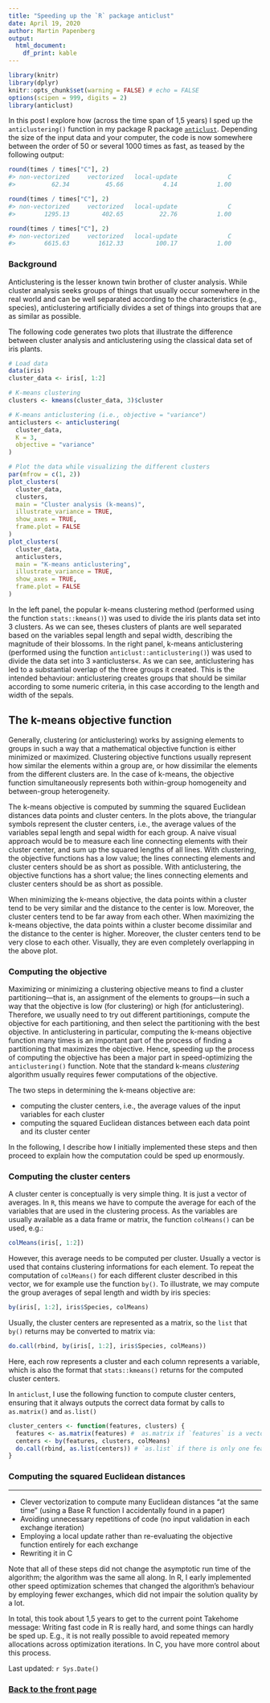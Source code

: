 ```yaml
---
title: "Speeding up the `R` package anticlust"
date: April 19, 2020
author: Martin Papenberg
output:
  html_document:
    df_print: kable
---
```


```r

library(knitr)
library(dplyr)
knitr::opts_chunk$set(warning = FALSE) # echo = FALSE
options(scipen = 999, digits = 2)
library(anticlust)

```

In this post I explore how (across the time span of 1,5 years) I sped up the 
`anticlustering()` function in my package R package 
[`anticlust`](https://github.com/m-Py/anticlust). Depending the size of the 
input data and your computer, the code is now somewhere between the order 
of 50 or several 1000 times as fast, as teased by the following 
output:

```r
round(times / times["C"], 2)
#> non-vectorized     vectorized   local-update              C 
#>          62.34          45.66           4.14           1.00 

round(times / times["C"], 2)
#> non-vectorized     vectorized   local-update              C 
#>        1295.13         402.65          22.76           1.00 

round(times / times["C"], 2)
#> non-vectorized     vectorized   local-update              C 
#>        6615.63        1612.33         100.17           1.00 
```

### Background

Anticlustering is the lesser known twin brother of cluster analysis. While 
cluster analysis seeks groups of things that usually occur somewhere in the real 
world and can be well separated according to the characteristics (e.g., 
species), anticlustering artificially divides a set of things into groups that 
are as similar as possible. 

The following code generates two plots that illustrate the difference between 
cluster analysis and anticlustering using the classical data set of iris plants. 

```r
# Load data
data(iris)
cluster_data <- iris[, 1:2]

# K-means clustering
clusters <- kmeans(cluster_data, 3)$cluster

# K-means anticlustering (i.e., objective = "variance")
anticlusters <- anticlustering(
  cluster_data,
  K = 3,
  objective = "variance"
)

# Plot the data while visualizing the different clusters
par(mfrow = c(1, 2))
plot_clusters(
  cluster_data,
  clusters,
  main = "Cluster analysis (k-means)",
  illustrate_variance = TRUE,
  show_axes = TRUE,
  frame.plot = FALSE
)
plot_clusters(
  cluster_data,
  anticlusters,
  main = "K-means anticlustering",
  illustrate_variance = TRUE,
  show_axes = TRUE,
  frame.plot = FALSE
)
```

In the left panel, the popular k-means clustering method (performed using the 
function `stats::kmeans()`) was used to divide the iris plants data set into 3 
clusters. As we can see, theses clusters of plants are well separated based on 
the variables sepal length and sepal width, describing the magnitude of their 
blossoms. In the right panel, k-means anticlustering (performed using the 
function `anticlust::anticlustering()`) was used to divide the data set into 3 
»anticlusters«. As we can see, anticlustering has led to a substantial overlap 
of the three groups it created. This is the intended behaviour: anticlustering 
creates groups that should be similar according to some numeric criteria, in 
this case according to the length and width of the sepals.

## The k-means objective function

Generally, clustering (or anticlustering) works by assigning elements to groups 
in such a way that a mathematical objective function is either minimized or 
maximized. Clustering objective functions usually represent how similar the 
elements within a group are, or how dissimilar the elements from the different 
clusters are. In the case of k-means, the objective function simultaneously 
represents both within-group homogeneity and between-group heterogeneity. 

The k-means objective is computed by summing the squared Euclidean distances 
data points and cluster centers. In the plots above, the triangular symbols 
represent the cluster centers, i.e., the average values of the variables sepal 
length and sepal width for each group. A naive visual approach would be to 
measure each line connecting elements with their cluster center, and sum up the 
squared lengths of all lines. With clustering, the objective functions has a low 
value; the lines connecting elements and cluster centers should be as short as 
possible. With anticlustering, the objective functions has a short value; the 
lines connecting elements and cluster centers should be as short as possible.

When minimizing the k-means objective, the data points within a cluster tend to 
be very similar and the distance to the center is low. Moreover, the cluster 
centers tend to be far away from each other. When maximizing the k-means 
objective, the data points within a cluster become dissimilar and the distance 
to the center is higher. Moreover, the cluster centers tend to be very close to 
each other. Visually, they are even completely overlapping in the above plot.

### Computing the objective 

Maximizing or minimizing a clustering objective means to find a cluster 
partitioning---that is, an assignment of the elements to groups---in such a way 
that the objective is low (for clustering) or high (for anticlustering). 
Therefore, we usually need to try out different partitionings, compute the 
objective for each partitioning, and then select the partitioning with the best 
objective. In anticlustering in particular, computing the k-means objective 
function many times is an important part of the process of finding a 
partitioning that maximizes the objective. Hence, speeding up the process of 
computing the objective has been a major part in speed-optimizing the 
`anticlustering()` function. Note that the standard k-means *clustering* 
algorithm usually requires fewer computations of the objective.

The two steps in determining the k-means objective are:

- computing the cluster centers, i.e., the average values of the input 
variables for each cluster
- computing the squared Euclidean distances between each data point and its 
cluster center

In the following, I describe how I initially implemented these steps and then 
proceed to explain how the computation could be sped up enormously.

### Computing the cluster centers

A cluster center is conceptually is very simple thing. It is just a vector of 
averages. In `R`, this means we have to compute the average for each of the 
variables that are used in the clustering process. As the variables are usually 
available as a data frame or matrix, the function `colMeans()` can be used, e.g.:

```r
colMeans(iris[, 1:2])
```

However, this average needs to be computed per cluster. Usually a vector is used 
that contains clustering informations for each element. To repeat the 
computation of `colMeans()` for each different cluster described in this vector, 
we for example use the function `by()`. To illustrate, we may compute the group 
averages of sepal length and width by iris species: 

```r
by(iris[, 1:2], iris$Species, colMeans)
```

Usually, the cluster centers are represented as a matrix, so the `list` that 
`by()` returns may be converted to matrix via:

```r
do.call(rbind, by(iris[, 1:2], iris$Species, colMeans))
```

Here, each row represents a cluster and each column represents a variable, which 
is also the format that `stats::kmeans()` returns for the computed cluster 
centers.

In `anticlust`, I use the following function to compute cluster centers, 
ensuring that it always outputs the correct data format by calls to 
`as.matrix()` and `as.list()`

```r
cluster_centers <- function(features, clusters) {
  features <- as.matrix(features) #  as.matrix if `features` is a vector
  centers <- by(features, clusters, colMeans)
  do.call(rbind, as.list(centers)) # `as.list` if there is only one feature
}
```

### Computing the squared Euclidean distances



---

- Clever vectorization to compute many Euclidean distances "at the same time" 
(using a Base R function I accidentally found in a paper)
- Avoiding unnecessary repetitions of code (no input validation in each exchange 
iteration)
- Employing a local update rather than re-evaluating the objective function 
entirely for each exchange
- Rewriting it in C

Note that all of these steps did not change the asymptotic run time of the 
algorithm; the algorithm was the same all along. In R, I early implemented 
other speed optimization schemes that changed the algorithm's behaviour by 
employing fewer exchanges, which did not impair the solution quality by a lot.

In total, this took about 1,5 years to get to the current point
Takehome message: Writing fast code in R is really hard, and some things can 
hardly be sped up. E.g., it is not really possible to avoid repeated memory 
allocations across optimization iterations. In C, you have more control about 
this process. 


Last updated: `r Sys.Date()`

### <a href="index.html">Back to the front page</a>

&nbsp;
